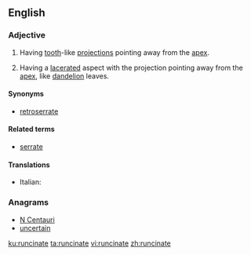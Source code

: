 ==English==

===Adjective===
{{en-adj|-}}

# {{context|botany|of leaves|lang=en}} Having [[tooth]]-like [[projection]]s pointing away from the [[apex]].
# {{context|botany|of leaves|lang=en}} Having a [[lacerate]]d aspect with the projection pointing away from the [[apex]], like [[dandelion]] leaves.

====Synonyms====
* {{sense|having tooth-like projections}} [[retroserrate]]

====Related terms====
* [[serrate]]

====Translations====
{{trans-top}}
* Italian: {{t|it|roncinato}}
{{trans-mid}}

{{trans-bottom}}

===Anagrams===
* [[N Centauri#English|N Centauri]]
* [[uncertain#English|uncertain]]

[[ku:runcinate]]
[[ta:runcinate]]
[[vi:runcinate]]
[[zh:runcinate]]